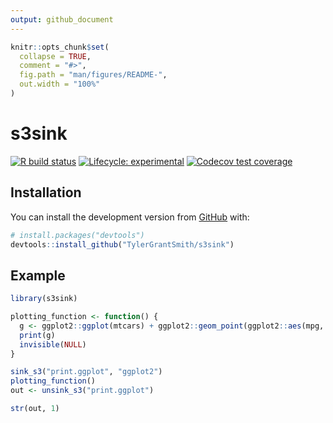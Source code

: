 ```yaml
---
output: github_document
---
```


<!-- README.md is generated from README.Rmd. Please edit that file -->

```r
knitr::opts_chunk$set(
  collapse = TRUE,
  comment = "#>",
  fig.path = "man/figures/README-",
  out.width = "100%"
)
```

# s3sink

<!-- badges: start -->
[![R build status](https://github.com/TylerGrantSmith/s3sink/workflows/R-CMD-check/badge.svg)](https://github.com/TylerGrantSmith/s3sink)
[![Lifecycle: experimental](https://img.shields.io/badge/lifecycle-experimental-orange.svg)](https://www.tidyverse.org/lifecycle/#experimental)
[![Codecov test coverage](https://codecov.io/gh/TylerGrantSmith/s3sink/branch/master/graph/badge.svg)](https://codecov.io/gh/TylerGrantSmith/s3sink?branch=master)
<!-- badges: end -->


## Installation

You can install the development version from [GitHub](https://github.com/) with:

``` r
# install.packages("devtools")
devtools::install_github("TylerGrantSmith/s3sink")
```
## Example


```r
library(s3sink)

plotting_function <- function() {
  g <- ggplot2::ggplot(mtcars) + ggplot2::geom_point(ggplot2::aes(mpg, disp))
  print(g)
  invisible(NULL)
}

sink_s3("print.ggplot", "ggplot2")
plotting_function()
out <- unsink_s3("print.ggplot")

str(out, 1)
```
